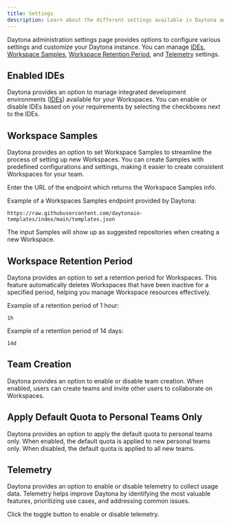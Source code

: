 ```yaml
---
title: Settings
description: Learn about the different settings available in Daytona and how to configure them.
---
```



Daytona administration settings page provides options to configure various settings and customize your Daytona instance. You can manage [IDEs](#enabled-ides), [Workspace Samples](#workspace-samples), [Workspace Retention Period](#workspace-retention-period), and [Telemetry](#telemetry) settings.

## Enabled IDEs

Daytona provides an option to manage integrated development environments ([IDEs](/usage/ide/)) available for your Workspaces. You can enable or disable IDEs based on your requirements by selecting the checkboxes next to the IDEs.

<CardGrid gridNumber={9} mobileGridNumber={2} colsMinWidth='16px' colsMinWidthMobile='98px'>
  <ImageCard icon={VSlogo} link="/usage/ide#vs-code" imageAlt="Visual Studio logo" />
  <ImageCard imageDark={PClogo} link="/usage/ide#jetbrains-pycharm-professional" imageAlt="PyCharm logo" />
  <ImageCard imageDark={IJlogo} link="/usage/ide#jetbrains-intellij-idea-ultimate" imageAlt="IntelliJ logo" />
  <ImageCard imageDark={WSlogo} link="/usage/ide#jetbrains-webstorm" imageAlt="WebStorm logo" />
  <ImageCard imageDark={GOlogo} link="/usage/ide#jetbrains-goland" imageAlt="GoLand logo" />
  <ImageCard imageDark={CLlogo} link="/usage/ide#jetbrains-clion" imageAlt="CLion logo" />
  <ImageCard imageDark={RDlogo} link="/usage/ide#jetbrains-rider" imageAlt="Rider logo" />
  <ImageCard imageDark={RMlogo} link="/usage/ide#jetbrains-rubymine" imageAlt="RubyMine logo"/>
</CardGrid>

## Workspace Samples

Daytona provides an option to set Workspace Samples to streamline the process of setting up new Workspaces. You can create Samples with predefined configurations and settings, making it easier to create consistent Workspaces for your team.

Enter the URL of the endpoint which returns the Workspace Samples info.

Example of a Workspaces Samples endpoint provided by Daytona:

```shell
https://raw.githubusercontent.com/daytonaio-templates/index/main/templates.json
```

The input Samples will show up as suggested repositories when creating a new Workspace.

## Workspace Retention Period

Daytona provides an option to set a retention period for Workspaces. This feature automatically deletes Workspaces that have been inactive for a specified period, helping you manage Workspace resources effectively.

Example of a retention period of 1 hour:

```shell
1h
```

Example of a retention period of 14 days:

```shell
14d
```

## Team Creation

Daytona provides an option to enable or disable team creation. When enabled, users can create teams and invite other users to collaborate on Workspaces.

## Apply Default Quota to Personal Teams Only

Daytona provides an option to apply the default quota to personal teams only. When enabled, the default quota is applied to new personal teams only. When disabled, the default quota is applied to all new teams.

## Telemetry

Daytona provides an option to enable or disable telemetry to collect usage data. Telemetry helps improve Daytona by identifying the most valuable features, prioritizing use cases, and addressing common issues.

Click the toggle button to enable or disable telemetry.